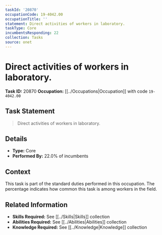 ```yaml
---
taskId: '20870'
occupationCode: 19-4042.00
occupationTitle: ''
statement: Direct activities of workers in laboratory.
taskType: Core
incumbentsResponding: 22
collection: Tasks
source: onet
---
```

# Direct activities of workers in laboratory.

**Task ID:** 20870
**Occupation:** [[../Occupations|Occupation]] with code `19-4042.00`

## Task Statement

> Direct activities of workers in laboratory.

## Details

- **Type:** Core
- **Performed By:** 22.0% of incumbents

## Context

This task is part of the standard duties performed in this occupation. The percentage indicates how common this task is among workers in the field.

## Related Information

- **Skills Required:** See [[../Skills|Skills]] collection
- **Abilities Required:** See [[../Abilities|Abilities]] collection
- **Knowledge Required:** See [[../Knowledge|Knowledge]] collection
